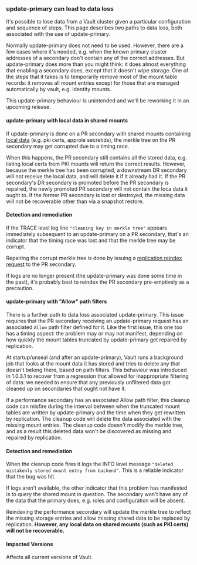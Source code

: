 ### update-primary can lead to data loss

It's possible to lose data from a Vault cluster given a particular configuration
and sequence of steps.  This page describes two paths to data loss, both
associated with the use of update-primary.

Normally update-primary does not need to be used.  However, there are a few cases
where it's needed, e.g. when the known primary cluster addresses of a secondary
don't contain any of the correct addresses.  But update-primary does more than
you might think: it does almost everything that enabling a secondary does,
except that it doesn't wipe storage.  One of the steps that it takes is to
temporarily remove most of the mount table records: it removes all mount entries
except for those that are managed automatically by vault, e.g. identity mounts.

This update-primary behaviour is unintended and we'll be reworking
it in an upcoming release.

#### update-primary with local data in shared mounts

If update-primary is done on a PR secondary with shared mounts containing
[local data](/vault/docs/enterprise/replication#replicated-data) (e.g. pki certs,
approle secretids), the merkle tree on the PR secondary may get corrupted due to
a timing race.

When this happens, the PR secondary still contains all the stored data, e.g. listing
local certs from PKI mounts will return the correct results.  However, because the
merkle tree has been corrupted, a downstream DR secondary will not receive the local
data, and will delete it if it already had it.  If the PR secondary's DR secondary is promoted before
the PR secondary is repaired, the newly promoted PR secondary will not contain the loca
data it ought to.  If the former PR secondary is lost or destroyed, the missing data
will not be recoverable other than via a snapshot restore.

#### Detection and remediation

If the TRACE level log line `"cleaning key in merkle tree"` appears immediately subsequent
to an update-primary on a PR secondary, that's an indicator that the timing race was lost
and that the merkle tree may be corrupt.

Repairing the corrupt merkle tree is done by issuing a
[replication reindex request](/vault/api-docs/system/replication#reindex-replication)
to the PR secondary.

If logs are no longer present (the update-primary was done some time in the past), it's
probably best to reindex the PR secondary pre-emptively as a precaution.

#### update-primary with "Allow" path filters

There is a further path to data loss associated update-primary.
This issue requires that the PR secondary receiving an update-primary request has an
associated `Allow` path filter defined for it. Like the first issue, this one too has
a timing aspect: the problem may or may not manifest, depending on how
quickly the mount tables truncated by update-primary get repaired by replication.

At startup/unseal (and after an update-primary), Vault runs a background job that looks
at the mount data it has stored and tries to delete any that doesn't belong there, based
on path filters.  This behaviour was introduced in 1.0.3.1 to recover from a regression
that allowed for inappropriate filtering of data: we needed to ensure that any previously
unfiltered data got cleaned up on secondaries that ought not have it.

If a performance secondary has an associated Allow path filter, this cleanup code can
misfire during the interval between when the truncated mount tables are written by
update-primary and the time when they get rewritten by replication.  The cleanup code
will delete the data associated with the missing mount entries.  The cleanup code
doesn't modify the merkle tree, and as a result this deleted data won't be discovered
as missing and repaired by replication.

#### Detection and remediation

When the cleanup code fires it logs the INFO level message `"deleted mistakenly stored
mount entry from backend"`.  This is a reliable indicator that the bug was hit.

If logs aren't available, the other indicator that this problem has manifested is to
query the shared mount in question. The secondary won't have any of the data that
the primary does, e.g. roles and configuration will be absent.

Reindexing the performance secondary will update the merkle tree to reflect the missing
storage entries and allow missing shared data to be replaced by replication.  **However,
any local data on shared mounts (such as PKI certs) will not be recoverable.**

#### Impacted Versions

Affects all current versions of Vault.
